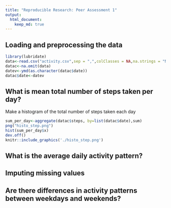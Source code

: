 ```yaml
---
title: "Reproducible Research: Peer Assessment 1"
output: 
  html_document:
    keep_md: true
---
```



## Loading and preprocessing the data
```r
library(lubridate)
data<-read.csv("activity.csv",sep = ",",colClasses = NA,na.strings = "NA")
datac<-na.omit(data)
datev<-ymd(as.character(datac$date))
datac$date<-datev
```

## What is mean total number of steps taken per day?


Make a histogram of the total number of steps taken each day
```r
sum_per_day<-aggregate(datac$steps, by=list(datac$date),sum)
png("histo_step.png")
hist(sum_per_day$x)
dev.off()
knitr::include_graphics('./histo_step.png')
```
## What is the average daily activity pattern?



## Imputing missing values



## Are there differences in activity patterns between weekdays and weekends?
